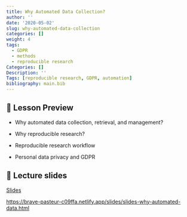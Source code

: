 ```yaml
---
title: Why Automated Data Collection?
author: ''
date: '2020-05-02'
slug: why-automated-data-collection
categories: []
weight: 4
tags:
  - GDPR
  - methods
  - reproducible research
Categories: []
Description: ''
Tags: [reproducible research, GDPR, automation]
bibliography: main.bib
---
```


## 📝 Lesson Preview

- Why automated data collection, retrieval, and management?

- Why reproducible research? 

- Reproducible research workflow

- Personal data privacy and GDPR

## 📣 Lecture slides

[Slides](https://brave-pasteur-c09ffa.netlify.app/slides/slides-why-automated-data.html)

<https://brave-pasteur-c09ffa.netlify.app/slides/slides-why-automated-data.html>